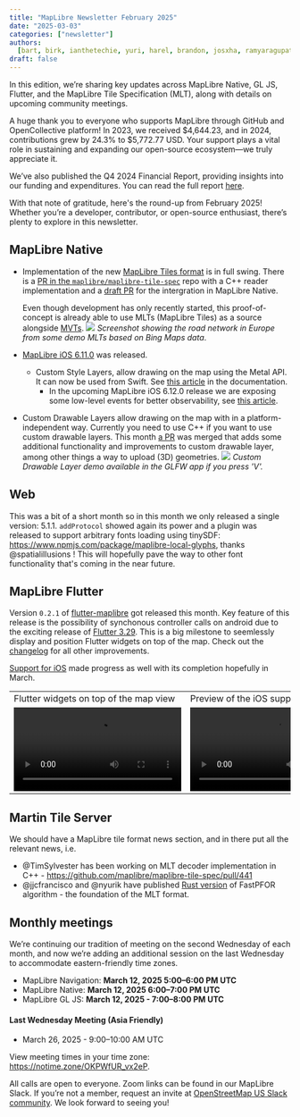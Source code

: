 ```yaml
---
title: "MapLibre Newsletter February 2025"
date: "2025-03-03"
categories: ["newsletter"]
authors:
  [bart, birk, ianthetechie, yuri, harel, brandon, josxha, ramyaragupathy]
draft: false
---
```



In this edition, we’re sharing key updates across MapLibre Native, GL JS, Flutter, and the MapLibre Tile Specification (MLT), along with details on upcoming community meetings.

A huge thank you to everyone who supports MapLibre through GitHub and OpenCollective platform! In 2023, we received $4,644.23, and in 2024, contributions grew by 24.3% to $5,772.77 USD. Your support plays a vital role in sustaining and expanding our open-source ecosystem—we truly appreciate it.

We’ve also published the Q4 2024 Financial Report, providing insights into our funding and expenditures. You can read the full report [here](https://maplibre.org/about/reports/Financial-Report-Q4-2024.pdf).

With that note of gratitude, here's the round-up from February 2025! Whether you’re a developer, contributor, or open-source enthusiast, there’s plenty to explore in this newsletter.

## MapLibre Native

- Implementation of the new [MapLibre Tiles format](https://github.com/maplibre/maplibre-tile-spec#maplibre-tiles-mlt) is in full swing. There is a [PR in the `maplibre/maplibre-tile-spec`](https://github.com/maplibre/maplibre-tile-spec/pull/441) repo with a C++ reader implementation and a [draft PR](https://github.com/maplibre/maplibre-native/pull/3246) for the intergration in MapLibre Native.

  Even though development has only recently started, this proof-of-concept is already able to use MLTs (MapLibre Tiles) as a source alongside [MVTs](https://github.com/mapbox/vector-tile-spec).
  ![](https://github.com/user-attachments/assets/5eaf708a-3f0b-4f6e-a800-aec732bff530)
  _Screenshot showing the road network in Europe from some demo MLTs based on Bing Maps data_.

- [MapLibre iOS 6.11.0](https://github.com/maplibre/maplibre-native/releases/tag/ios-v6.11.0) was released.

  - Custom Style Layers, allow drawing on the map using the Metal API. It can now be used from Swift. See [this article](https://maplibre.org/maplibre-native/ios/latest/documentation/maplibre-native-for-ios/customstylelayerexample) in the documentation.
    - In the upcoming MapLibre iOS 6.12.0 release we are exposing some low-level events for better observability, see [this article](https://maplibre.org/maplibre-native/ios/latest/documentation/maplibre-native-for-ios/observerexample).

- Custom Drawable Layers allow drawing on the map with in a platform-independent way. Currently you need to use C++ if you want to use custom drawable layers. This month [a PR](https://github.com/maplibre/maplibre-native/pull/3210) was merged that adds some additional functionality and improvements to custom drawable layer, among other things a way to upload (3D) geometries.
  ![](https://github.com/user-attachments/assets/735e0c3f-a68e-4e99-856a-26bfee6cccc6)
  _Custom Drawable Layer demo available in the GLFW app if you press 'V'._

## Web

This was a bit of a short month so in this month we only released a single version: 5.1.1.
`addProtocol` showed again its power and a plugin was released to support arbitrary fonts loading using tinySDF: https://www.npmjs.com/package/maplibre-local-glyphs, thanks @spatialillusions
! This will hopefully pave the way to other font functionality that's coming in the near future.

## MapLibre Flutter

Version `0.2.1` of [flutter-maplibre](https://github.com/josxha/flutter-maplibre) got released this month. Key feature of this release is the possibility of synchonous controller calls on android due to the exciting release of [Flutter 3.29](https://medium.com/flutter/whats-new-in-flutter-3-29-f90c380c2317). This is a big milestone to seemlessly display and position Flutter widgets on top of the map. Check out the [changelog](https://github.com/josxha/flutter-maplibre/blob/main/CHANGELOG.md#021) for all other improvements.

[Support for iOS](https://github.com/josxha/flutter-maplibre/issues/26) made progress as well with its completion hopefully in March.

<table>
  <tr>
    <td>Flutter widgets on top of the map view</td>
    <td>Preview of the iOS support</td>
  </tr>
  <tr>
    <td>
      <video src="https://github.com/user-attachments/assets/b1adfccb-c3b7-45cc-9892-0b82becf8c20"></video>
    </td>
    <td>
      <video src="https://github.com/user-attachments/assets/aee5b7cc-9648-4b9f-aa7f-8c0ae8aecf7a"></video>
    </td>
  </tr>
</table>

## Martin Tile Server

We should have a MapLibre tile format news section, and in there put all the relevant news, i.e.

- @TimSylvester has been working on MLT decoder implementation in C++ - https://github.com/maplibre/maplibre-tile-spec/pull/441
- @jjcfrancisco and @nyurik have published [Rust version](https://crates.io/crates/fastpfor) of FastPFOR algorithm - the foundation of the MLT format.

## Monthly meetings

We’re continuing our tradition of meeting on the second Wednesday of each month, and now we’re adding an additional session on the last Wednesday to accommodate eastern-friendly time zones.

- MapLibre Navigation: **March 12, 2025 5:00–6:00 PM UTC**
- MapLibre Native: **March 12, 2025 6:00–7:00 PM UTC**
- MapLibre GL JS: **March 12, 2025 - 7:00–8:00 PM UTC**

#### Last Wednesday Meeting (Asia Friendly)

- March 26, 2025 - 9:00–10:00 AM UTC

View meeting times in your time zone: https://notime.zone/OKPWfUR_vx2eP.

All calls are open to everyone. Zoom links can be found in our MapLibre Slack. If you’re not a member, request an invite at [OpenStreetMap US Slack community](https://slack.openstreetmap.us/). We look forward to seeing you!
